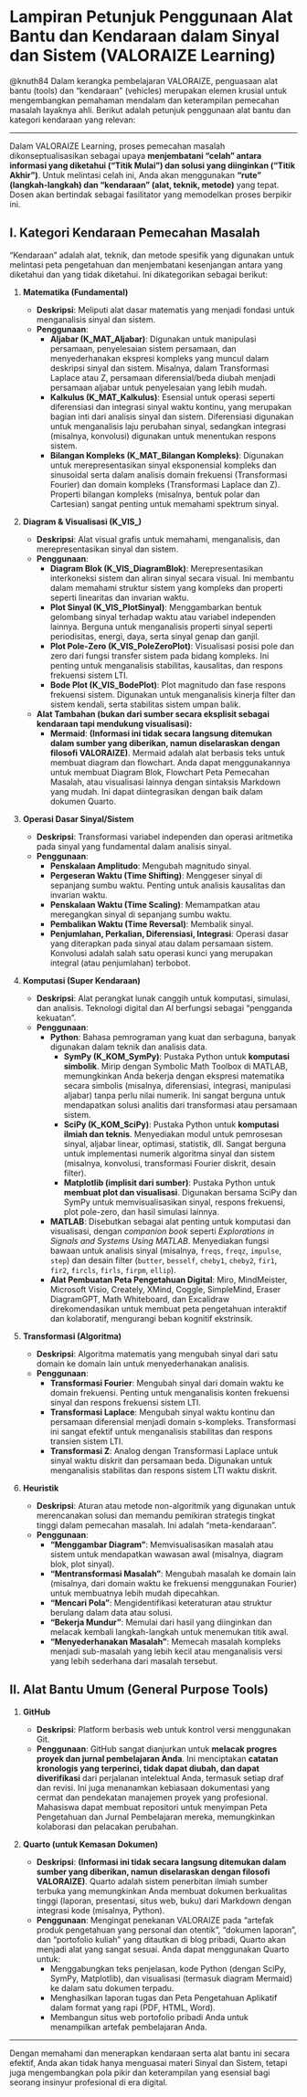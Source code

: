 # Lampiran Petunjuk Penggunaan Alat Bantu dan Kendaraan dalam Sinyal dan Sistem (VALORAIZE Learning)

@knuth84
Dalam kerangka pembelajaran VALORAIZE, penguasaan alat bantu (tools) dan "kendaraan" (vehicles) merupakan elemen krusial untuk mengembangkan pemahaman mendalam dan keterampilan pemecahan masalah layaknya ahli. Berikut adalah petunjuk penggunaan alat bantu dan kategori kendaraan yang relevan:

---


Dalam VALORAIZE Learning, proses pemecahan masalah dikonseptualisasikan sebagai upaya **menjembatani "celah" antara informasi yang diketahui ("Titik Mulai") dan solusi yang diinginkan ("Titik Akhir")**. Untuk melintasi celah ini, Anda akan menggunakan **"rute" (langkah-langkah) dan "kendaraan" (alat, teknik, metode)** yang tepat. Dosen akan bertindak sebagai fasilitator yang memodelkan proses berpikir ini.

## **I. Kategori Kendaraan Pemecahan Masalah**

"Kendaraan" adalah alat, teknik, dan metode spesifik yang digunakan untuk melintasi peta pengetahuan dan menjembatani kesenjangan antara yang diketahui dan yang tidak diketahui. Ini dikategorikan sebagai berikut:

1. **Matematika (Fundamental)**
    
    - **Deskripsi**: Meliputi alat dasar matematis yang menjadi fondasi untuk menganalisis sinyal dan sistem.
    - **Penggunaan**:
        - **Aljabar (K_MAT_Aljabar)**: Digunakan untuk manipulasi persamaan, penyelesaian sistem persamaan, dan menyederhanakan ekspresi kompleks yang muncul dalam deskripsi sinyal dan sistem. Misalnya, dalam Transformasi Laplace atau Z, persamaan diferensial/beda diubah menjadi persamaan aljabar untuk penyelesaian yang lebih mudah.
        - **Kalkulus (K_MAT_Kalkulus)**: Esensial untuk operasi seperti diferensiasi dan integrasi sinyal waktu kontinu, yang merupakan bagian inti dari analisis sinyal dan sistem. Diferensiasi digunakan untuk menganalisis laju perubahan sinyal, sedangkan integrasi (misalnya, konvolusi) digunakan untuk menentukan respons sistem.
        - **Bilangan Kompleks (K_MAT_Bilangan Kompleks)**: Digunakan untuk merepresentasikan sinyal eksponensial kompleks dan sinusoidal serta dalam analisis domain frekuensi (Transformasi Fourier) dan domain kompleks (Transformasi Laplace dan Z). Properti bilangan kompleks (misalnya, bentuk polar dan Cartesian) sangat penting untuk memahami spektrum sinyal.
2. **Diagram & Visualisasi (K_VIS_)**
    
    - **Deskripsi**: Alat visual grafis untuk memahami, menganalisis, dan merepresentasikan sinyal dan sistem.
    - **Penggunaan**:
        - **Diagram Blok (K_VIS_DiagramBlok)**: Merepresentasikan interkoneksi sistem dan aliran sinyal secara visual. Ini membantu dalam memahami struktur sistem yang kompleks dan properti seperti linearitas dan invarian waktu.
        - **Plot Sinyal (K_VIS_PlotSinyal)**: Menggambarkan bentuk gelombang sinyal terhadap waktu atau variabel independen lainnya. Berguna untuk menganalisis properti sinyal seperti periodisitas, energi, daya, serta sinyal genap dan ganjil.
        - **Plot Pole-Zero (K_VIS_PoleZeroPlot)**: Visualisasi posisi pole dan zero dari fungsi transfer sistem pada bidang kompleks. Ini penting untuk menganalisis stabilitas, kausalitas, dan respons frekuensi sistem LTI.
        - **Bode Plot (K_VIS_BodePlot)**: Plot magnitudo dan fase respons frekuensi sistem. Digunakan untuk menganalisis kinerja filter dan sistem kendali, serta stabilitas sistem umpan balik.
    - **Alat Tambahan (bukan dari sumber secara eksplisit sebagai kendaraan tapi mendukung visualisasi):**
        - **Mermaid**: **(Informasi ini tidak secara langsung ditemukan dalam sumber yang diberikan, namun diselaraskan dengan filosofi VALORAIZE)**. Mermaid adalah alat berbasis teks untuk membuat diagram dan flowchart. Anda dapat menggunakannya untuk membuat Diagram Blok, Flowchart Peta Pemecahan Masalah, atau visualisasi lainnya dengan sintaksis Markdown yang mudah. Ini dapat diintegrasikan dengan baik dalam dokumen Quarto.
3. **Operasi Dasar Sinyal/Sistem**
    
    - **Deskripsi**: Transformasi variabel independen dan operasi aritmetika pada sinyal yang fundamental dalam analisis sinyal.
    - **Penggunaan**:
        - **Penskalaan Amplitudo**: Mengubah magnitudo sinyal.
        - **Pergeseran Waktu (Time Shifting)**: Menggeser sinyal di sepanjang sumbu waktu. Penting untuk analisis kausalitas dan invarian waktu.
        - **Penskalaan Waktu (Time Scaling)**: Memampatkan atau meregangkan sinyal di sepanjang sumbu waktu.
        - **Pembalikan Waktu (Time Reversal)**: Membalik sinyal.
        - **Penjumlahan, Perkalian, Diferensiasi, Integrasi**: Operasi dasar yang diterapkan pada sinyal atau dalam persamaan sistem. Konvolusi adalah salah satu operasi kunci yang merupakan integral (atau penjumlahan) terbobot.
4. **Komputasi (Super Kendaraan)**
    
    - **Deskripsi**: Alat perangkat lunak canggih untuk komputasi, simulasi, dan analisis. Teknologi digital dan AI berfungsi sebagai "pengganda kekuatan".
    - **Penggunaan**:
        - **Python**: Bahasa pemrograman yang kuat dan serbaguna, banyak digunakan dalam teknik dan analisis data.
            - **SymPy (K_KOM_SymPy)**: Pustaka Python untuk **komputasi simbolik**. Mirip dengan Symbolic Math Toolbox di MATLAB, memungkinkan Anda bekerja dengan ekspresi matematika secara simbolis (misalnya, diferensiasi, integrasi, manipulasi aljabar) tanpa perlu nilai numerik. Ini sangat berguna untuk mendapatkan solusi analitis dari transformasi atau persamaan sistem.
            - **SciPy (K_KOM_SciPy)**: Pustaka Python untuk **komputasi ilmiah dan teknis**. Menyediakan modul untuk pemrosesan sinyal, aljabar linear, optimasi, statistik, dll. Sangat berguna untuk implementasi numerik algoritma sinyal dan sistem (misalnya, konvolusi, transformasi Fourier diskrit, desain filter).
            - **Matplotlib (implisit dari sumber)**: Pustaka Python untuk **membuat plot dan visualisasi**. Digunakan bersama SciPy dan SymPy untuk memvisualisasikan sinyal, respons frekuensi, plot pole-zero, dan hasil simulasi lainnya.
        - **MATLAB**: Disebutkan sebagai alat penting untuk komputasi dan visualisasi, dengan _companion book_ seperti _Explorations in Signals and Systems Using MATLAB_. Menyediakan fungsi bawaan untuk analisis sinyal (misalnya, `freqs`, `freqz`, `impulse`, `step`) dan desain filter (`butter`, `besself`, `cheby1`, `cheby2`, `fir1`, `fir2`, `fircls`, `firls`, `firpm`, `ellip`).
        - **Alat Pembuatan Peta Pengetahuan Digital**: Miro, MindMeister, Microsoft Visio, Creately, XMind, Coggle, SimpleMind, Eraser DiagramGPT, Math Whiteboard, dan Excalidraw direkomendasikan untuk membuat peta pengetahuan interaktif dan kolaboratif, mengurangi beban kognitif ekstrinsik.
5. **Transformasi (Algoritma)**
    
    - **Deskripsi**: Algoritma matematis yang mengubah sinyal dari satu domain ke domain lain untuk menyederhanakan analisis.
    - **Penggunaan**:
        - **Transformasi Fourier**: Mengubah sinyal dari domain waktu ke domain frekuensi. Penting untuk menganalisis konten frekuensi sinyal dan respons frekuensi sistem LTI.
        - **Transformasi Laplace**: Mengubah sinyal waktu kontinu dan persamaan diferensial menjadi domain s-kompleks. Transformasi ini sangat efektif untuk menganalisis stabilitas dan respons transien sistem LTI.
        - **Transformasi Z**: Analog dengan Transformasi Laplace untuk sinyal waktu diskrit dan persamaan beda. Digunakan untuk menganalisis stabilitas dan respons sistem LTI waktu diskrit.
6. **Heuristik**
    
    - **Deskripsi**: Aturan atau metode non-algoritmik yang digunakan untuk merencanakan solusi dan memandu pemikiran strategis tingkat tinggi dalam pemecahan masalah. Ini adalah "meta-kendaraan".
    - **Penggunaan**:
        - **"Menggambar Diagram"**: Memvisualisasikan masalah atau sistem untuk mendapatkan wawasan awal (misalnya, diagram blok, plot sinyal).
        - **"Mentransformasi Masalah"**: Mengubah masalah ke domain lain (misalnya, dari domain waktu ke frekuensi menggunakan Fourier) untuk membuatnya lebih mudah dipecahkan.
        - **"Mencari Pola"**: Mengidentifikasi keteraturan atau struktur berulang dalam data atau solusi.
        - **"Bekerja Mundur"**: Memulai dari hasil yang diinginkan dan melacak kembali langkah-langkah untuk menemukan titik awal.
        - **"Menyederhanakan Masalah"**: Memecah masalah kompleks menjadi sub-masalah yang lebih kecil atau menganalisis versi yang lebih sederhana dari masalah tersebut.

## **II. Alat Bantu Umum (General Purpose Tools)**

1. **GitHub**
    
    - **Deskripsi**: Platform berbasis web untuk kontrol versi menggunakan Git.
    - **Penggunaan**: GitHub sangat dianjurkan untuk **melacak progres proyek dan jurnal pembelajaran Anda**. Ini menciptakan **catatan kronologis yang terperinci, tidak dapat diubah, dan dapat diverifikasi** dari perjalanan intelektual Anda, termasuk setiap draf dan revisi. Ini juga menanamkan kebiasaan dokumentasi yang cermat dan pendekatan manajemen proyek yang profesional. Mahasiswa dapat membuat repositori untuk menyimpan Peta Pengetahuan dan Jurnal Pembelajaran mereka, memungkinkan kolaborasi dan pelacakan perubahan.
2. **Quarto (untuk Kemasan Dokumen)**
    
    - **Deskripsi**: **(Informasi ini tidak secara langsung ditemukan dalam sumber yang diberikan, namun diselaraskan dengan filosofi VALORAIZE)**. Quarto adalah sistem penerbitan ilmiah sumber terbuka yang memungkinkan Anda membuat dokumen berkualitas tinggi (laporan, presentasi, situs web, buku) dari Markdown dengan integrasi kode (misalnya, Python).
    - **Penggunaan**: Mengingat penekanan VALORAIZE pada "artefak produk pengetahuan yang personal dan otentik", "dokumen laporan", dan "portofolio kuliah" yang ditautkan di blog pribadi, Quarto akan menjadi alat yang sangat sesuai. Anda dapat menggunakan Quarto untuk:
        - Menggabungkan teks penjelasan, kode Python (dengan SciPy, SymPy, Matplotlib), dan visualisasi (termasuk diagram Mermaid) ke dalam satu dokumen terpadu.
        - Menghasilkan laporan tugas dan Peta Pengetahuan Aplikatif dalam format yang rapi (PDF, HTML, Word).
        - Membangun situs web portofolio pribadi Anda untuk menampilkan artefak pembelajaran Anda.

---

Dengan memahami dan menerapkan kendaraan serta alat bantu ini secara efektif, Anda akan tidak hanya menguasai materi Sinyal dan Sistem, tetapi juga mengembangkan pola pikir dan keterampilan yang esensial bagi seorang insinyur profesional di era digital.